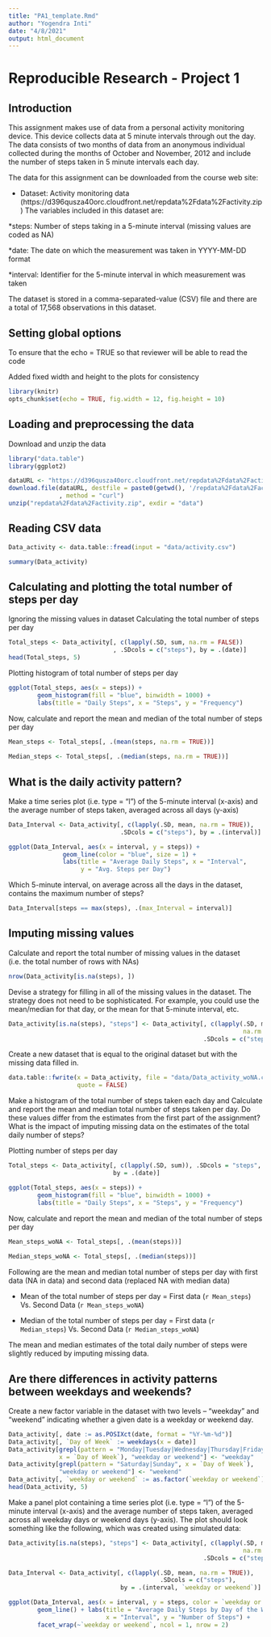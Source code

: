```yaml
---
title: "PA1_template.Rmd"
author: "Yogendra Inti"
date: "4/8/2021"
output: html_document
---
```


# Reproducible Research - Project 1

## Introduction

This assignment makes use of data from a personal activity monitoring device. This device collects data at 5 minute intervals through out the day. The data consists of two months of data from an anonymous individual collected during the months of October and November, 2012 and include the number of steps taken in 5 minute intervals each day.

The data for this assignment can be downloaded from the course web site:

* Dataset: Activity monitoring data (https://d396qusza40orc.cloudfront.net/repdata%2Fdata%2Factivity.zip)
The variables included in this dataset are:

*steps: Number of steps taking in a 5-minute interval (missing values are coded as NA)

*date: The date on which the measurement was taken in YYYY-MM-DD format

*interval: Identifier for the 5-minute interval in which measurement was taken

The dataset is stored in a comma-separated-value (CSV) file and there are a total of 17,568 observations in this dataset.

## Setting global options
To ensure that the echo = TRUE so that reviewer will be able to read the code

Added fixed width and height to the plots for consistency
```r
library(knitr)
opts_chunk$set(echo = TRUE, fig.width = 12, fig.height = 10)
```

## Loading and preprocessing the data
Download and unzip the data
```r
library("data.table")
library(ggplot2)

dataURL <- "https://d396qusza40orc.cloudfront.net/repdata%2Fdata%2Factivity.zip"
download.file(dataURL, destfile = paste0(getwd(), '/repdata%2Fdata%2Factivity.zip')
              , method = "curl")
unzip("repdata%2Fdata%2Factivity.zip", exdir = "data")
```

## Reading CSV data
```r
Data_activity <- data.table::fread(input = "data/activity.csv")

summary(Data_activity)
```

## Calculating and plotting the total number of steps per day
Ignoring the missing values in dataset
Calculating the total number of steps per day
```r
Total_steps <- Data_activity[, c(lapply(.SD, sum, na.rm = FALSE))
                             , .SDcols = c("steps"), by = .(date)]
head(Total_steps, 5)
```

Plotting histogram of total number of steps per day
```r
ggplot(Total_steps, aes(x = steps)) + 
        geom_histogram(fill = "blue", binwidth = 1000) + 
        labs(title = "Daily Steps", x = "Steps", y = "Frequency")
```

Now, calculate and report the mean and median of the total number of steps per 
day
```r
Mean_steps <- Total_steps[, .(mean(steps, na.rm = TRUE))]
               
Median_steps <- Total_steps[, .(median(steps, na.rm = TRUE))]
```

## What is the daily activity pattern?

Make a time series plot (i.e. type = "l") of the 5-minute interval (x-axis) and 
the average number of steps taken, averaged across all days (y-axis)
```r
Data_Interval <- Data_activity[, c(lapply(.SD, mean, na.rm = TRUE)),
                               .SDcols = c("steps"), by = .(interval)]

ggplot(Data_Interval, aes(x = interval, y = steps)) +
               geom_line(color = "blue", size = 1) +
               labs(title = "Average Daily Steps", x = "Interval", 
                    y = "Avg. Steps per Day")
```

Which 5-minute interval, on average across all the days in the dataset, 
contains the maximum number of steps?
```r
Data_Interval[steps == max(steps), .(max_Interval = interval)]
```

## Imputing missing values

Calculate and report the total number of missing values in the dataset 
(i.e. the total number of rows with NAs)

```r
nrow(Data_activity[is.na(steps), ])
```

Devise a strategy for filling in all of the missing values in the dataset. 
The strategy does not need to be sophisticated. For example, you could use 
the mean/median for that day, or the mean for that 5-minute interval, etc.

```r
Data_activity[is.na(steps), "steps"] <- Data_activity[, c(lapply(.SD, median, 
                                                                 na.rm = TRUE)),
                                                      .SDcols = c("steps")]
```

Create a new dataset that is equal to the original dataset but with the missing 
data filled in.

```r
data.table::fwrite(x = Data_activity, file = "data/Data_activity_woNA.csv",
                   quote = FALSE)
```

Make a histogram of the total number of steps taken each day and Calculate and 
report the mean and median total number of steps taken per day. Do these values 
differ from the estimates from the first part of the assignment? What is the 
impact of imputing missing data on the estimates of the total daily number of 
steps?

Plotting number of steps per day

```r
Total_steps <- Data_activity[, c(lapply(.SD, sum)), .SDcols = "steps", 
                             by = .(date)]

ggplot(Total_steps, aes(x = steps)) + 
        geom_histogram(fill = "blue", binwidth = 1000) + 
        labs(title = "Daily Steps", x = "Steps", y = "Frequency")
```

Now, calculate and report the mean and median of the total number of steps per 
day
```r
Mean_steps_woNA <- Total_steps[, .(mean(steps))]
               
Median_steps_woNA <- Total_steps[, .(median(steps))]
```

Following are the mean and median total number of steps per day with first data
(NA in data) and second data (replaced NA with median data)

* Mean of the total number of steps per day = First data (`r Mean_steps`) Vs. Second Data (`r Mean_steps_woNA`)

* Median of the total number of steps per day = First data (`r Median_steps`) Vs. Second Data (`r Median_steps_woNA`)

The mean and median estimates of the total daily number of steps were slightly 
reduced by imputing missing data.

## Are there differences in activity patterns between weekdays and weekends?

Create a new factor variable in the dataset with two levels -- "weekday" and 
"weekend" indicating whether a given date is a weekday or weekend day.

```r
Data_activity[, date := as.POSIXct(date, format = "%Y-%m-%d")]
Data_activity[, `Day of Week` := weekdays(x = date)]
Data_activity[grepl(pattern = "Monday|Tuesday|Wednesday|Thursday|Friday",
              x = `Day of Week`), "weekday or weekend"] <- "weekday"
Data_activity[grepl(pattern = "Saturday|Sunday", x = `Day of Week`),
              "weekday or weekend"] <- "weekend"
Data_activity[, `weekday or weekend` := as.factor(`weekday or weekend`)]
head(Data_activity, 5)
```

Make a panel plot containing a time series plot (i.e. type = "l") of the 
5-minute interval (x-axis) and the average number of steps taken, averaged across
all weekday days or weekend days (y-axis). The plot should look something like 
the following, which was created using simulated data:

```r
Data_activity[is.na(steps), "steps"] <- Data_activity[, c(lapply(.SD, median, 
                                                                 na.rm = TRUE)),
                                                      .SDcols = c("steps")]

Data_Interval <- Data_activity[, c(lapply(.SD, mean, na.rm = TRUE)),
                                          .SDcols = c("steps"), 
                               by = .(interval, `weekday or weekend`)]

ggplot(Data_Interval, aes(x = interval, y = steps, color = `weekday or weekend`)) +
        geom_line() + labs(title = "Average Daily Steps by Day of the Week", 
                           x = "Interval", y = "Number of Steps") +
        facet_wrap(~`weekday or weekend`, ncol = 1, nrow = 2)
```
